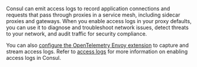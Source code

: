Consul can emit access logs to record application connections and requests that pass through proxies in a service mesh, including sidecar proxies and gateways. When you enable access logs in your proxy defaults, you can use it to diagnose and troubleshoot network issues, detect threats to your network, and audit traffic for security compliance.

You can also [configure the OpenTelemetry Envoy extension](/consul/docs/envoy-extension/otel-access-logginh) to capture and stream access logs. Refer to [access logs](/consul/docs/observe/access-log) for more information on enabling access logs in Consul.